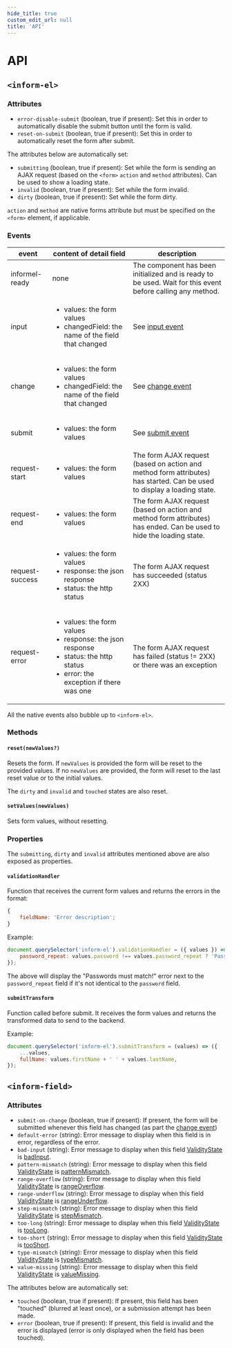 ```yaml
---
hide_title: true
custom_edit_url: null
title: 'API'
---
```


# API

## `<inform-el>`

### Attributes

-   `error-disable-submit` (boolean, true if present): Set this in order to automatically disable the submit button until the form is valid.
-   `reset-on-submit` (boolean, true if present): Set this in order to automatically reset the form after submit.

The attributes below are automatically set:

-   `submitting` (boolean, true if present): Set while the form is sending an AJAX request (based on the `<form>` `action` and `method` attributes). Can be used to show a loading state.
-   `invalid` (boolean, true if present): Set while the form invalid.
-   `dirty` (boolean, true if present): Set while the form dirty.

`action` and `method` are native forms attribute but must be specified on the `<form>` element, if applicable.

### Events

<table>
    <thead>
        <tr>
            <th>event</th>
            <th>content of detail field</th>
            <th>description</th>
        </tr>
    </thead>
    <tbody>
        <tr>
            <td>informel-ready</td>
            <td>none</td>
            <td>The component has been initialized and is ready to be used. Wait for this event before calling any method.</td>
        </tr>
        <tr>
            <td>input</td>
            <td>
                <ul>
                    <li>values: the form values</li>
                    <li>changedField: the name of the field that changed</li>
                </ul>
            </td>
            <td>
                See <a href="https://developer.mozilla.org/en-US/docs/Web/API/HTMLElement/input_event">input event</a>
            </td>
        </tr>
        <tr>
            <td>change</td>
            <td>
                <ul>
                    <li>values: the form values</li>
                    <li>changedField: the name of the field that changed</li>
                </ul>
            </td>
            <td>
                See <a href="https://developer.mozilla.org/en-US/docs/Web/API/HTMLElement/change_event">change event</a>
            </td>
        </tr>
        <tr>
            <td>submit</td>
            <td>
                <ul>
                    <li>values: the form values</li>
                </ul>
            </td>
            <td>
                See <a href="https://developer.mozilla.org/en-US/docs/Web/API/HTMLFormElement/submit_event">submit event</a>
            </td>
        </tr>
        <tr>
            <td>request-start</td>
            <td>
                <ul>
                    <li>values: the form values</li>
                </ul>
            </td>
            <td>The form AJAX request (based on action and method form attributes) has started. Can be used to display a loading state.</td>
        </tr>
        <tr>
            <td>request-end</td>
            <td>
                <ul>
                    <li>values: the form values</li>
                </ul>
            </td>
            <td>The form AJAX request (based on action and method form attributes) has ended. Can be used to hide the loading state.</td>
        </tr>
        <tr>
            <td>request-success</td>
            <td>
                <ul>
                    <li>values: the form values</li>
                    <li>response: the json response</li>
                    <li>status: the http status</li>
                </ul>
            </td>
            <td>The form AJAX request has succeeded (status 2XX)</td>
        </tr>
        <tr>
            <td>request-error</td>
            <td>
                <ul>
                    <li>values: the form values</li>
                    <li>response: the json response</li>
                    <li>status: the http status</li>
                    <li>error: the exception if there was one</li>
                </ul>
            </td>
            <td>The form AJAX request has failed (status != 2XX) or there was an exception</td>
        </tr>
    </tbody>
</table>

All the native events also bubble up to `<inform-el>`.

### Methods

#### `reset(newValues?)`

Resets the form. If `newValues` is provided the form will be reset to the provided values.
If no `newValues` are provided, the form will reset to the last reset value or to the initial values.

The `dirty` and `invalid` and `touched` states are also reset.

#### `setValues(newValues)`

Sets form values, without resetting.

### Properties

The `submitting`, `dirty` and `invalid` attributes mentioned above are also exposed as properties.

#### `validationHandler`

Function that receives the current form values and returns the errors in the format:

```js
{
    fieldName: 'Error description';
}
```

Example:

```js
document.querySelector('inform-el').validationHandler = ({ values }) => ({
    password_repeat: values.password !== values.password_repeat ? 'Passwords must match!' : '',
});
```

The above will display the "Passwords must match!" error next to the `password_repeat` field if it's not
identical to the `password` field.

#### `submitTransform`

Function called before submit. It receives the form values and returns the transformed
data to send to the backend.

Example:

```js
document.querySelector('inform-el').submitTransform = (values) => ({
    ...values,
    fullName: values.firstName + ' ' + values.lastName,
});
```

## `<inform-field>`

### Attributes

-   `submit-on-change` (boolean, true if present): If present, the form will be submitted whenever this field has changed (as part the [change event](https://developer.mozilla.org/en-US/docs/Web/API/HTMLElement/change_event))
-   `default-error` (string): Error message to display when this field is in error, regardless of the error.
-   `bad-input` (string): Error message to display when this field [ValidityState](https://developer.mozilla.org/en-US/docs/Web/API/ValidityState) is [badInput](https://developer.mozilla.org/en-US/docs/Web/API/ValidityState/badInput).
-   `pattern-mismatch` (string): Error message to display when this field [ValidityState](https://developer.mozilla.org/en-US/docs/Web/API/ValidityState) is [patternMismatch](https://developer.mozilla.org/en-US/docs/Web/API/ValidityState/patternMismatch).
-   `range-overflow` (string): Error message to display when this field [ValidityState](https://developer.mozilla.org/en-US/docs/Web/API/ValidityState) is [rangeOverflow](https://developer.mozilla.org/en-US/docs/Web/API/ValidityState/rangeOverflow).
-   `range-underflow` (string): Error message to display when this field [ValidityState](https://developer.mozilla.org/en-US/docs/Web/API/ValidityState) is [rangeUnderflow](https://developer.mozilla.org/en-US/docs/Web/API/ValidityState/rangeUnderflow).
-   `step-mismatch` (string): Error message to display when this field [ValidityState](https://developer.mozilla.org/en-US/docs/Web/API/ValidityState) is [stepMismatch](https://developer.mozilla.org/en-US/docs/Web/API/ValidityState/stepMismatch).
-   `too-long` (string): Error message to display when this field [ValidityState](https://developer.mozilla.org/en-US/docs/Web/API/ValidityState) is [tooLong](https://developer.mozilla.org/en-US/docs/Web/API/ValidityState/tooLong).
-   `too-short` (string): Error message to display when this field [ValidityState](https://developer.mozilla.org/en-US/docs/Web/API/ValidityState) is [tooShort](https://developer.mozilla.org/en-US/docs/Web/API/ValidityState/tooShort).
-   `type-mismatch` (string): Error message to display when this field [ValidityState](https://developer.mozilla.org/en-US/docs/Web/API/ValidityState) is [typeMismatch](https://developer.mozilla.org/en-US/docs/Web/API/ValidityState/typeMismatch).
-   `value-missing` (string): Error message to display when this field [ValidityState](https://developer.mozilla.org/en-US/docs/Web/API/ValidityState) is [valueMissing](https://developer.mozilla.org/en-US/docs/Web/API/ValidityState/valueMissing).

The attributes below are automatically set:

-   `touched` (boolean, true if present): If present, this field has been "touched" (blurred at least once), or a submission attempt has been made.
-   `error` (boolean, true if present): If present, this field is invalid and the error is displayed (error is only displayed when the field has been touched).
